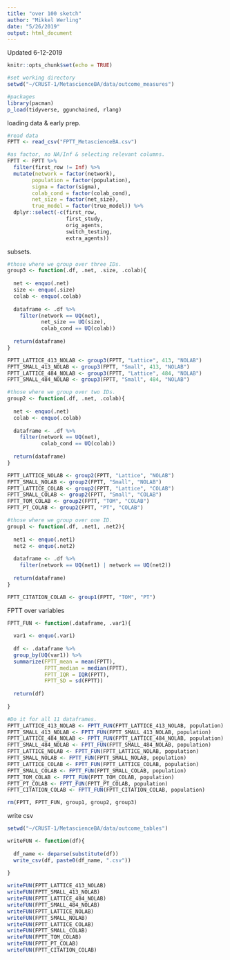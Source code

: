 ```yaml
---
title: "over 100 sketch"
author: "Mikkel Werling"
date: "5/26/2019"
output: html_document
---
```


Updated 6-12-2019

```r
knitr::opts_chunk$set(echo = TRUE)
```

```r
#set working directory
setwd("~/CRUST-1/MetascienceBA/data/outcome_measures")

#packages 
library(pacman)
p_load(tidyverse, ggunchained, rlang) 
```

loading data & early prep. 

```r

#read data 
FPTT <- read_csv("FPTT_MetascienceBA.csv")

#as factor, no NA/Inf & selecting relevant columns. 
FPTT <- FPTT %>%
  filter(first_row != Inf) %>%
  mutate(network = factor(network),
        population = factor(population),
        sigma = factor(sigma),
        colab_cond = factor(colab_cond),
        net_size = factor(net_size),
        true_model = factor(true_model)) %>%
  dplyr::select(-c(first_row, 
                   first_study, 
                   orig_agents,
                   switch_testing, 
                   extra_agents))


```

subsets. 

```r

#those where we group over three IDs. 
group3 <- function(.df, .net, .size, .colab){
  
  net <- enquo(.net)
  size <- enquo(.size)
  colab <- enquo(.colab)
  
  dataframe <- .df %>%
    filter(network == UQ(net),
           net_size == UQ(size),
           colab_cond == UQ(colab))
 
  return(dataframe) 
}

FPTT_LATTICE_413_NOLAB <- group3(FPTT, "Lattice", 413, "NOLAB")
FPTT_SMALL_413_NOLAB <- group3(FPTT, "Small", 413, "NOLAB")
FPTT_LATTICE_484_NOLAB <- group3(FPTT, "Lattice", 484, "NOLAB")
FPTT_SMALL_484_NOLAB <- group3(FPTT, "Small", 484, "NOLAB")

#those where we group over two IDs. 
group2 <- function(.df, .net, .colab){
  
  net <- enquo(.net)
  colab <- enquo(.colab)
  
  dataframe <- .df %>%
    filter(network == UQ(net),
           colab_cond == UQ(colab))
 
  return(dataframe) 
}

FPTT_LATTICE_NOLAB <- group2(FPTT, "Lattice", "NOLAB")
FPTT_SMALL_NOLAB <- group2(FPTT, "Small", "NOLAB")
FPTT_LATTICE_COLAB <- group2(FPTT, "Lattice", "COLAB")
FPTT_SMALL_COLAB <- group2(FPTT, "Small", "COLAB")
FPTT_TOM_COLAB <- group2(FPTT, "TOM", "COLAB")
FPTT_PT_COLAB <- group2(FPTT, "PT", "COLAB")

#those where we group over one ID.  
group1 <- function(.df, .net1, .net2){
  
  net1 <- enquo(.net1)
  net2 <- enquo(.net2)
  
  dataframe <- .df %>%
    filter(network == UQ(net1) | network == UQ(net2))
 
  return(dataframe) 
}

FPTT_CITATION_COLAB <- group1(FPTT, "TOM", "PT")

```

FPTT over variables

```r

FPTT_FUN <- function(.dataframe, .var1){
  
  var1 <- enquo(.var1)
  
  df <- .dataframe %>%
  group_by(UQ(var1)) %>%
  summarize(FPTT_mean = mean(FPTT),
            FPTT_median = median(FPTT),
            FPTT_IQR = IQR(FPTT),
            FPTT_SD = sd(FPTT))
  
  return(df)
  
}

#Do it for all 11 dataframes. 
FPTT_LATTICE_413_NOLAB <- FPTT_FUN(FPTT_LATTICE_413_NOLAB, population)
FPTT_SMALL_413_NOLAB <- FPTT_FUN(FPTT_SMALL_413_NOLAB, population)
FPTT_LATTICE_484_NOLAB <- FPTT_FUN(FPTT_LATTICE_484_NOLAB, population)
FPTT_SMALL_484_NOLAB <- FPTT_FUN(FPTT_SMALL_484_NOLAB, population)
FPTT_LATTICE_NOLAB <- FPTT_FUN(FPTT_LATTICE_NOLAB, population)
FPTT_SMALL_NOLAB <- FPTT_FUN(FPTT_SMALL_NOLAB, population)
FPTT_LATTICE_COLAB <- FPTT_FUN(FPTT_LATTICE_COLAB, population)
FPTT_SMALL_COLAB <- FPTT_FUN(FPTT_SMALL_COLAB, population)
FPTT_TOM_COLAB <- FPTT_FUN(FPTT_TOM_COLAB, population)
FPTT_PT_COLAB <- FPTT_FUN(FPTT_PT_COLAB, population)
FPTT_CITATION_COLAB <- FPTT_FUN(FPTT_CITATION_COLAB, population)

rm(FPTT, FPTT_FUN, group1, group2, group3)
```

write csv 

```r

setwd("~/CRUST-1/MetascienceBA/data/outcome_tables")

writeFUN <- function(df){
  
  df_name <- deparse(substitute(df))
  write_csv(df, paste0(df_name, ".csv"))
  
}

writeFUN(FPTT_LATTICE_413_NOLAB)
writeFUN(FPTT_SMALL_413_NOLAB)
writeFUN(FPTT_LATTICE_484_NOLAB)
writeFUN(FPTT_SMALL_484_NOLAB)
writeFUN(FPTT_LATTICE_NOLAB)
writeFUN(FPTT_SMALL_NOLAB)
writeFUN(FPTT_LATTICE_COLAB)
writeFUN(FPTT_SMALL_COLAB)
writeFUN(FPTT_TOM_COLAB)
writeFUN(FPTT_PT_COLAB)
writeFUN(FPTT_CITATION_COLAB)

```

